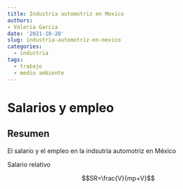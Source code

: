 ```yaml
---
title: Industria automotriz en Mexico 
authors:
- Valeria Garcia
date: '2021-10-28'
slug: industria-automotriz-en-mexico
categories:
  - industria
tags:
  - trabajo
  - medio ambiente
---
```

# Salarios y empleo

## Resumen

El salario y el empleo en la indsutria automotriz en México

Salario relativo

$$SR=\frac{V}{mp+V}$$